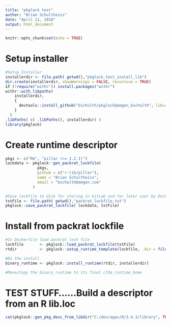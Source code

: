 ---
title: "pkglock test"
author: "Brian Schultheiss"
date: "April 11, 2018"
output: html_document
---

```{r setup, include=FALSE}
knitr::opts_chunk$set(echo = TRUE)
```

# Setup installer

```{r }

#Setup Installer
installerdir <- file.path( getwd(),"pkglock_test_install_lib")
dir.create(installerdir, showWarnings = FALSE, recursive = TRUE)
if (!require("withr")) install.packages("withr")
withr::with_libpaths(
    installerdir,
    {
      devtools::install_github("bschulth/pkglock@amgen_bschulth", lib=installerdir, force=TRUE, dependencies=TRUE)  
    }
  )
.libPaths( c( .libPaths(), installerdir) )
library(pkglock)

```


# Create runtime descriptor

```{r }
pkgs <- c("R6", "pillar (>= 1.2.1)")
lockdata <- pkglock::gen_packrat_lockfile(
              pkgs,
              github = c("r-lib/pillar"),
              name = "Brian Schultheiss",
              email = "bschulth@amgen.com"
            )

#Save lockfile to disk for storing in GitLab and for later user by Dockerfile
txtFile <- file.path( getwd(),"packrat_lockfile.txt")
pkglock::save_packrat_lockfile( lockdata, txtFile)


```

# Install from packrat lockfile

```{r }

#In Dockerfile load packrat lock file
lockfile       <- pkglock::load_packrat_lockfile(txtFile)
rtdir          <- pkglock::setup_runtime_template(lockfile, .dir = file.path( getwd(),"work"))

#Do the install
binary_runtime <- pkglock::install_runtime(rtdir, installerdir)

#Move/Copy the binary_runtime to its final cfda_runtime_home


```



# TEST STUFF......Build a descriptor from an R lib.loc

```{r}

cat(pkglock::gen_pkg_desc_from_libdir("C:/dev/apps/R/3.4.3/library", TRUE))

```
